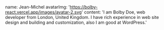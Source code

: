 name: Jean-Michel
avatarImg: 'https://bolby-react.vercel.app/images/avatar-2.svg'
content: 'I am Bolby Doe, web developer from London, United Kingdom. I have rich experience in web site design and building and customization, also I am good at WordPress.'
